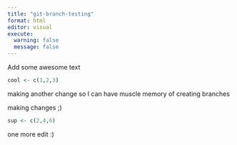 ```yaml
---
title: "git-branch-testing"
format: html
editor: visual
execute: 
  warning: false
  message: false
---
```


Add some awesome text

```r
cool <- c(1,2,3)
```

making another change so I can have muscle memory of creating branches



making changes ;)

```r
sup <- c(2,4,6)
```

one more edit :)
